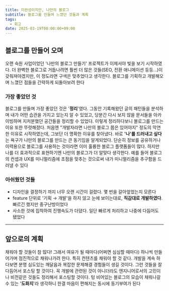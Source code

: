 ```yaml
---
title: 미완성이지만, 나만의 블로그
subtitle: 블로그를 만들며 느꼈던 것들과 계획
tags:
  - 회고
date: 2025-03-19T00:00:00+09:00
---
```


## 블로그를 만들어 오며
오랜 숙원 사업이었던 '나만의 블로그 만들기' 프로젝트가 이제서야 빛을 보기 시작하였다. 더 완벽한 블로그로 거듭나려면 훨씬 더 많은 것들(SEO, 전환 애니메이션 등등...)이 갖춰져야겠지만, 이 정도라면 구색은 맞추었다고 생각한다. 블로그를 기획하고 개발해오며 느꼈던 점들을 간략하게 되돌아보려 한다

### 가장 좋았던 것
블로그를 만들며 가장 좋았던 것은 '**정리**'였다. 그동안 기록해왔던 글의 패턴들을 분석하며 내가 어떤 습관을 가지고 있는지 알 수 있었고, 당분간 다시 보지 않을 문서들을 아카이빙하며 지저분했던 공간들을 정리할 수 있었다. 이렇게 정리하다보니 블로그를 만드는 이유 또한 뚜렷해졌다. 처음엔 "개발자라면 나만의 블로그 쯤은 있어야지" 정도의 막연한 이유로 시작하였는데, 그보단 더 명확한 이유를 찾아냈다. 바로 **'나'를 드러내고 싶다**는 욕구가 나만의 블로그를 만드는 큰 동기임을 알게되었다. 단순히 정보를 공유하거나 이력용으로 블로그를 사용하는 것이라면 이미 훌륭한 블로그 플랫폼들이 많다. 하지만 나를 더 효과적으로 표현하기엔 나만의 블로그가 더 알맞다 생각한다. 예를 들어 블로그의 컨셉과 UX를 미니멀리즘에 초점을 맞추는 것으로써 내가 미니멀리즘을 추구함을 드러낼 수 있다

### 아쉬웠던 것들
- 디자인을 결정하기 까지 너무 오랜 시간이 걸렸다. 몇 번을 갈아엎었는지 모른다
- feature 단위로 '기획 → 개발'을 하지 않고 눈에 보이는대로, **직감대로 개발하였다**. 빠르긴 했지만 중구난방이었다
- 사소한 것에 집착하여 진행속도가 더뎠다. 일단 빠르게 처리하고 나중에 다듬어도 됐었다

---

## 앞으로의 계획
채워야 할 것들이 참 많다! 그래서 여유가 될 때마다(어쩌면 심심할 때마다) 하나씩 만들어가며 점진적으로 채워나가려 한다. 특히 컨텐츠를 채워야 할 것 같다. 개발을 계속 하다보면 분명 심도있는 깨달음과 복잡한 문제해결 경험들이 생길 것이다. 그런 것들을 잘 다듬어서 포스팅 할 것이다. 꼭 개발에 관련된 것이 아니더라도 엔지니어로서의 고민이나 비전같은 것들도 정리해서 포스팅할 것이다. 텅 비어있는 블로그의 모습이 채워나갈 수 있는 '**도화지**'라 생각하니 한결 마음이 편해지는 동시에 동기부여가 된다